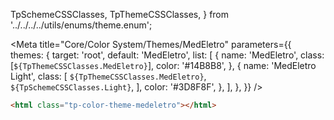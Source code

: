   TpSchemeCSSClasses,
  TpThemeCSSClasses,
} from '../../../../utils/enums/theme.enum';

<Meta
  title="Core/Color System/Themes/MedEletro"
  parameters={{
    themes: {
      target: 'root',
      default: 'MedEletro',
      list: [
        {
          name: 'MedEletro',
          class: [`${TpThemeCSSClasses.MedEletro}`],
          color: '#14B8B8',
        },
        {
          name: 'MedEletro Light',
          class: [
            `${TpThemeCSSClasses.MedEletro}`,
            `${TpSchemeCSSClasses.Light}`,
          ],
          color: '#3D8F8F',
        },
      ],
    },
  }}
/>

<Title>MedEletro</Title>

```html
<html class="tp-color-theme-medeletro"></html>
```

<Title>Colors</Title>

<ColorPalette>
  <ColorItem
    title="Brand"
    colors={{
      brand: 'hsl(var(--tp-color-brand))',
    }}
  />
  <ColorItem
    title="Contrast"
    colors={{
      '': 'hsl(var(--tp-color-contrast-fixed))',
    }}
  />
</ColorPalette>

<Title>Variants</Title>

<ColorPalette>
  <ColorItem
    title="Brand"
    colors={{
      'brand-1': 'hsl(var(--tp-color-brand-1))',
      'brand-2': 'hsl(var(--tp-color-brand-2))',
      'brand-3': 'hsl(var(--tp-color-brand-3))',
      'brand-4': 'hsl(var(--tp-color-brand-4))',
      'brand-5': 'hsl(var(--tp-color-brand-5))',
    }}
  />
  <ColorItem
    title="Contrast"
    colors={{
      'brand-1': 'hsl(var(--tp-color-neutral-10))',
      'brand-2': 'hsl(var(--tp-color-neutral-10))',
      'brand-3': 'hsl(var(--tp-color-contrast-fixed))',
      'brand-4': 'hsl(var(--tp-color-neutral-1))',
      'brand-5': 'hsl(var(--tp-color-neutral-1))',
    }}
  />
</ColorPalette>
